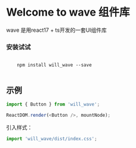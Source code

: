 
<Meta title="Library/Welcome page" />


# Welcome to wave 组件库

<div>
  <p>wave 是用react17 + ts开发的一套UI组件库</p>
  <h3>安装试试</h3>
  <code>
    npm install will_wave --save
  </code>
</div>

## 示例

```javascript
import { Button } from 'will_wave';

ReactDOM.render(<Button />, mountNode);
```

引入样式：

```javascript
import 'will_wave/dist/index.css'; 
```

